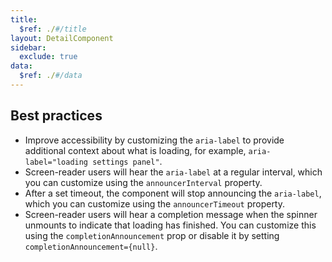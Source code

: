 ```yaml
---
title:
  $ref: ./#/title
layout: DetailComponent
sidebar:
  exclude: true
data:
  $ref: ./#/data
---
```


## Best practices

- Improve accessibility by customizing the `aria-label` to provide additional context about what is loading, for example, `aria-label="loading settings panel"`.
- Screen-reader users will hear the `aria-label` at a regular interval, which you can customize using the `announcerInterval` property.
- After a set timeout, the component will stop announcing the `aria-label`, which you can customize using the `announcerTimeout` property.
- Screen-reader users will hear a completion message when the spinner unmounts to indicate that loading has finished. You can customize this using the `completionAnnouncement` prop or disable it by setting `completionAnnouncement={null}`.
